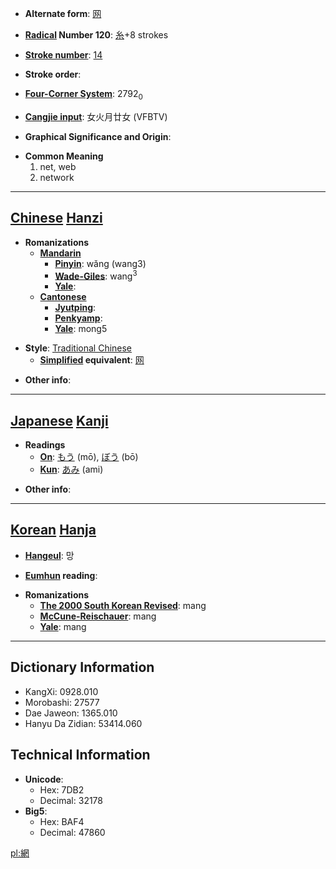 * '''Alternate form''': [[网]]

* '''[[Wiktionary:Chinese radical index| Radical]] Number 120''': [[Wiktionary:Chinese radical index 糸|糸]]+8 strokes

* '''[[Wiktionary:Chinese total strokes index|Stroke number]]''': [[Wiktionary:Chinese total strokes index 14|14]]

* '''Stroke order''': 

* '''[[Wiktionary:Chinese four corner index|Four-Corner System]]''': 2792<sub>0</sub>

* '''[[Wiktionary:Chinese Cangjie index|Cangjie input]]''': 女火月廿女 (VFBTV)

* '''Graphical Significance and Origin''': 

* '''Common Meaning'''
*#net, web
*# network


----

== [[Chinese]] [[Hanzi]] ==

* '''Romanizations'''
** '''[[Mandarin]]'''
*** '''[[Pinyin]]''': wǎng (wang3)
*** '''[[Wade-Giles]]''': wang<sup>3</sup>
*** '''[[Yale]]''': 
** '''[[Cantonese]]'''
*** '''[[Jyutping]]''':
*** '''[[Penkyamp]]''': 
*** '''[[Yale]]''': mong5

* '''Style''': [[Traditional Chinese]] 
** '''[[Simplified Chinese|Simplified]] equivalent''': [[网]]

* '''Other info''': 

----

== [[Japanese]] [[Kanji]] ==

* '''Readings'''
** '''[[On]]''': [[もう]] (mō), [[ぼう]] (bō)
** '''[[Kun]]''': [[あみ]] (ami)

* '''Other info''':  

----

== [[Korean]] [[Hanja]] ==

* '''[[Hangeul]]''': 망

* '''[[Eumhun]] reading''': 

* '''Romanizations'''
** '''[[The 2000 South Korean Revised Romanization|The 2000 South Korean Revised]]''': mang
** '''[[McCune-Reischauer]]''': mang
** '''[[Yale]]''': mang

----

== Dictionary Information ==

* KangXi: 0928.010
* Morobashi: 27577
* Dae Jaweon: 1365.010
* Hanyu Da Zidian: 53414.060

== Technical Information ==

* '''Unicode''':
** Hex: 7DB2
** Decimal: 32178
* '''Big5''':
** Hex: BAF4
** Decimal: 47860

[[pl:網]]